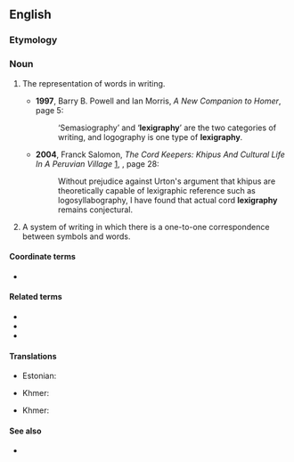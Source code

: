 ==English==

===Etymology===
{{suffix|lexigraph|y|lang=en}}

===Noun===
{{en-noun|-|lexigraphies}}

# {{lb|en|uncountable}} The representation of words in writing.
#* '''1997''', Barry B. Powell and Ian Morris, ''A New Companion to Homer'', page 5:
#*: ‘Semasiography’ and ‘'''lexigraphy'''’ are the two categories of writing, and logography is one type of '''lexigraphy'''.
#* '''2004''', Franck Salomon, ''The Cord Keepers: Khipus And Cultural Life In A Peruvian Village'' [http://books.google.com/books?id=COVXXp3xwuIC], {{ISBN|0822333902}}, page 28:
#*: Without prejudice against Urton's argument that khipus are theoretically capable of lexigraphic reference such as logosyllabography, I have found that actual cord '''lexigraphy''' remains conjectural.
# {{lb|en|countable}} A system of writing in which there is a one-to-one correspondence between symbols and words.

====Coordinate terms====
* {{l|en|semasiography}}

====Related terms====
* {{l|en|lexigraphic}}
* {{l|en|lexigraphical}}
* {{l|en|lexigraphically}}

====Translations====
{{trans-top|the representation of words in writing}}
* Estonian: {{t|et|leksikograafia}}
{{trans-mid}}
* Khmer: {{t+|km|វចនលេខន៍|tr=vea’ja’na’ leek|sc=Khmr}}
{{trans-bottom}}

{{trans-top|writing system with one symbol per word}}
* Khmer: {{t+|km|វចនលេខន៍|tr=vea’ja’na’ leek|sc=Khmr}}
{{trans-mid}}
{{trans-bottom}}

====See also====
* {{l|en|lexicography}}